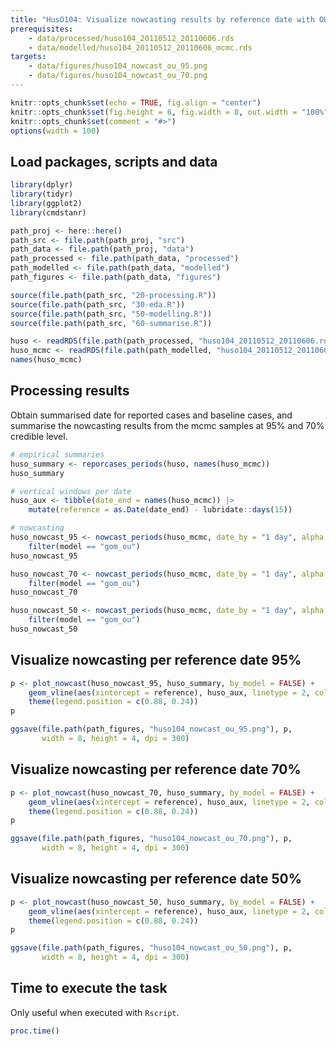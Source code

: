 ```yaml
---
title: "HusO104: Visualize nowcasting results by reference date with OU model"
prerequisites:
    - data/processed/huso104_20110512_20110606.rds
    - data/modelled/huso104_20110512_20110606_mcmc.rds
targets:
    - data/figures/huso104_nowcast_ou_95.png
    - data/figures/huso104_nowcast_ou_70.png
---
```


```r
knitr::opts_chunk$set(echo = TRUE, fig.align = "center")
knitr::opts_chunk$set(fig.height = 6, fig.width = 8, out.width = "100%")
knitr::opts_chunk$set(comment = "#>")
options(width = 100)
```

## Load packages, scripts and data

```r
library(dplyr)
library(tidyr)
library(ggplot2)
library(cmdstanr)

path_proj <- here::here()
path_src <- file.path(path_proj, "src")
path_data <- file.path(path_proj, "data")
path_processed <- file.path(path_data, "processed")
path_modelled <- file.path(path_data, "modelled")
path_figures <- file.path(path_data, "figures")

source(file.path(path_src, "20-processing.R"))
source(file.path(path_src, "30-eda.R"))
source(file.path(path_src, "50-modelling.R"))
source(file.path(path_src, "60-summarise.R"))

huso <- readRDS(file.path(path_processed, "huso104_20110512_20110606.rds"))
huso_mcmc <- readRDS(file.path(path_modelled, "huso104_20110512_20110606_mcmc.rds"))
names(huso_mcmc)
```

## Processing results

Obtain summarised date for reported cases and baseline cases, and summarise the nowcasting
results from the mcmc samples at 95% and 70% credible level.

```r
# empirical summaries
huso_summary <- reporcases_periods(huso, names(huso_mcmc))
huso_summary

# vertical windows per date
huso_aux <- tibble(date_end = names(huso_mcmc)) |>
    mutate(reference = as.Date(date_end) - lubridate::days(15))

# nowcasting
huso_nowcast_95 <- nowcast_periods(huso_mcmc, date_by = "1 day", alpha = 0.05) |>
    filter(model == "gom_ou")
huso_nowcast_95

huso_nowcast_70 <- nowcast_periods(huso_mcmc, date_by = "1 day", alpha = 0.3) |>
    filter(model == "gom_ou")
huso_nowcast_70

huso_nowcast_50 <- nowcast_periods(huso_mcmc, date_by = "1 day", alpha = 0.5) |>
    filter(model == "gom_ou")
huso_nowcast_50
```

## Visualize nowcasting per reference date 95%

```r
p <- plot_nowcast(huso_nowcast_95, huso_summary, by_model = FALSE) +
    geom_vline(aes(xintercept = reference), huso_aux, linetype = 2, color = "gray50") +
    theme(legend.position = c(0.88, 0.24))
p

ggsave(file.path(path_figures, "huso104_nowcast_ou_95.png"), p,
       width = 8, height = 4, dpi = 300)
```

## Visualize nowcasting per reference date 70%

```r
p <- plot_nowcast(huso_nowcast_70, huso_summary, by_model = FALSE) +
    geom_vline(aes(xintercept = reference), huso_aux, linetype = 2, color = "gray50") +
    theme(legend.position = c(0.88, 0.24))
p

ggsave(file.path(path_figures, "huso104_nowcast_ou_70.png"), p,
       width = 8, height = 4, dpi = 300)
```

## Visualize nowcasting per reference date 50%

```r
p <- plot_nowcast(huso_nowcast_50, huso_summary, by_model = FALSE) +
    geom_vline(aes(xintercept = reference), huso_aux, linetype = 2, color = "gray50") +
    theme(legend.position = c(0.88, 0.24))
p

ggsave(file.path(path_figures, "huso104_nowcast_ou_50.png"), p,
       width = 8, height = 4, dpi = 300)
```

## Time to execute the task

Only useful when executed with `Rscript`.

```r
proc.time()
```

